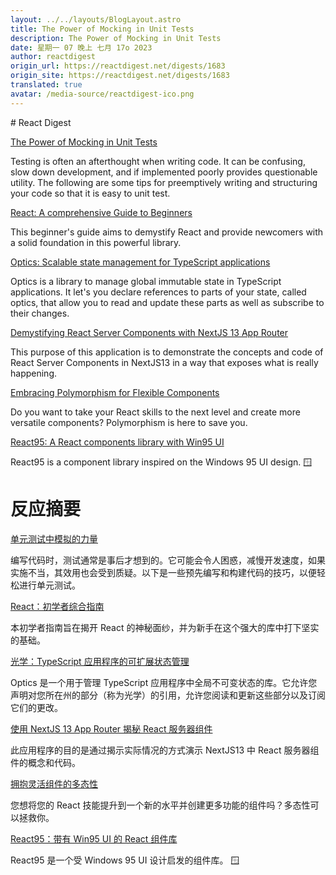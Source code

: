 ```yaml
---
layout: ../../layouts/BlogLayout.astro
title: The Power of Mocking in Unit Tests
description: The Power of Mocking in Unit Tests
date: 星期一 07 晚上 七月 17o 2023
author: reactdigest
origin_url: https://reactdigest.net/digests/1683
origin_site: https://reactdigest.net/digests/1683
translated: true
avatar: /media-source/reactdigest-ico.png
---
```



<Reference client:only="react" title="The Power of Mocking in Unit Tests" url="https://reactdigest.net/digests/1683" />

<Detail client:only="react">
	# React Digest

[The Power of Mocking in Unit Tests](https://reactdigest.net/link/16097/a24eb3ef-556d-456e-a6a4-25de0a1cd63b/email)

Testing is often an afterthought when writing code. It can be confusing, slow down development, and if implemented poorly provides questionable utility. The following are some tips for preemptively writing and structuring your code so that it is easy to unit test.

[React: A comprehensive Guide to Beginners](https://reactdigest.net/link/16098/a24eb3ef-556d-456e-a6a4-25de0a1cd63b/email)

This beginner's guide aims to demystify React and provide newcomers with a solid foundation in this powerful library.

[Optics: Scalable state management for TypeScript applications](https://reactdigest.net/link/16099/a24eb3ef-556d-456e-a6a4-25de0a1cd63b/email)

Optics is a library to manage global immutable state in TypeScript applications. It let's you declare references to parts of your state, called optics, that allow you to read and update these parts as well as subscribe to their changes.

[Demystifying React Server Components with NextJS 13 App Router](https://reactdigest.net/link/16100/a24eb3ef-556d-456e-a6a4-25de0a1cd63b/email)

This purpose of this application is to demonstrate the concepts and code of React Server Components in NextJS13 in a way that exposes what is really happening.

[Embracing Polymorphism for Flexible Components](https://reactdigest.net/link/16101/a24eb3ef-556d-456e-a6a4-25de0a1cd63b/email)

Do you want to take your React skills to the next level and create more versatile components? Polymorphism is here to save you.

[React95: A React components library with Win95 UI](https://reactdigest.net/link/16102/a24eb3ef-556d-456e-a6a4-25de0a1cd63b/email)

React95 is a component library inspired on the Windows 95 UI design. 🪟


</Detail>

# 反应摘要

[单元测试中模拟的力量](https://reactdigest.net/link/16097/a24eb3ef-556d-456e-a6a4-25de0a1cd63b/email)

编写代码时，测试通常是事后才想到的。它可能会令人困惑，减慢开发速度，如果实施不当，其效用也会受到质疑。以下是一些预先编写和构建代码的技巧，以便轻松进行单元测试。

[React：初学者综合指南](https://reactdigest.net/link/16098/a24eb3ef-556d-456e-a6a4-25de0a1cd63b/email)

本初学者指南旨在揭开 React 的神秘面纱，并为新手在这个强大的库中打下坚实的基础。

[光学：TypeScript 应用程序的可扩展状态管理](https://reactdigest.net/link/16099/a24eb3ef-556d-456e-a6a4-25de0a1cd63b/email)

Optics 是一个用于管理 TypeScript 应用程序中全局不可变状态的库。它允许您声明对您所在州的部分（称为光学）的引用，允许您阅读和更新这些部分以及订阅它们的更改。

[使用 NextJS 13 App Router 揭秘 React 服务器组件](https://reactdigest.net/link/16100/a24eb3ef-556d-456e-a6a4-25de0a1cd63b/email)

此应用程序的目的是通过揭示实际情况的方式演示 NextJS13 中 React 服务器组件的概念和代码。

[拥抱灵活组件的多态性](https://reactdigest.net/link/16101/a24eb3ef-556d-456e-a6a4-25de0a1cd63b/email)

您想将您的 React 技能提升到一个新的水平并创建更多功能的组件吗？多态性可以拯救你。

[React95：带有 Win95 UI 的 React 组件库](https://reactdigest.net/link/16102/a24eb3ef-556d-456e-a6a4-25de0a1cd63b/email)

React95 是一个受 Windows 95 UI 设计启发的组件库。 🪟


